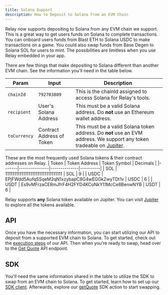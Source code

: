 ```yaml
---
title: Solana Support
description: How to Deposit to Solana from an EVM Chain
---
```


Relay now supports depositing to Solana from any EVM chain we support. This is a great way to 
get users funds on Solana to complete transactions. You can onboard users funds from Blast ETH 
to Solana USDC to make transactions on a game. You could also swap funds from Base Degen to Solana SOL for users to mint.
The possibilities are limitless when you use Relay embedded in your app.

There are few things that make depositing to Solana different than another EVM chain. See the information you'll need in the table below.

| Param        | Input                 | Description                                                                        |
|--------------|-----------------------|------------------------------------------------------------------------------------|
| `chainId`    | `792703809`           | This is the chainId assigned to access Solana for Relay's tools.                                      |
| `recipient`  | User's Solana Address  | This must be a valid Solana address. Do **not** use an Ethereum wallet address.     |
| `toCurrency` | Contract Address of Token | This must be a valid Solana token address. Do **not** use an EVM address. We support any token tradeable on [Jupiter](https://jup.ag/). |

These are the most frequently used Solana tokens & their contract addresses on Relay.
| Token | Token Address | Token Symbol | Decimals |
|-------|---------------|--------------|----------| 
| SOL   | 11111111111111111111111111111111 | SOL | 9 |
| USDC  | EPjFWdd5AufqSSqeM2qN1xzybapC8G4wEGGkZwyTDt1v | USDC | 6 |
| USDT  | Es9vMFrzaCERmJfrF4H2FYD4KCoNkY11McCe8BenwNYB | USDT | 6 |

<Tip>Relay supports **any** Solana token available on Jupiter. You can visit [Jupiter](https://jup.ag/) to explore all the tokens available.</Tip>

## API

Once you have the necessary information, you can start utilizing our API to deposit from 
a supported EVM chain to Solana. To get started, 
check out the [execution steps](/references/api/step-execution) of our API. Then 
when you're ready to swap, head over to the [Get Quote](/references/api/get-quote) API endpoint.

## SDK

You'll need the same information shared in the table to utilize the SDK to swap 
from an EVM chain to Solana. To get started, learn how to set up our [SDK client](/references/sdk/getting-started). 
Afterwards, explore our [getQuote](/references/sdk/actions/getQuote) SDK action to start swapping.